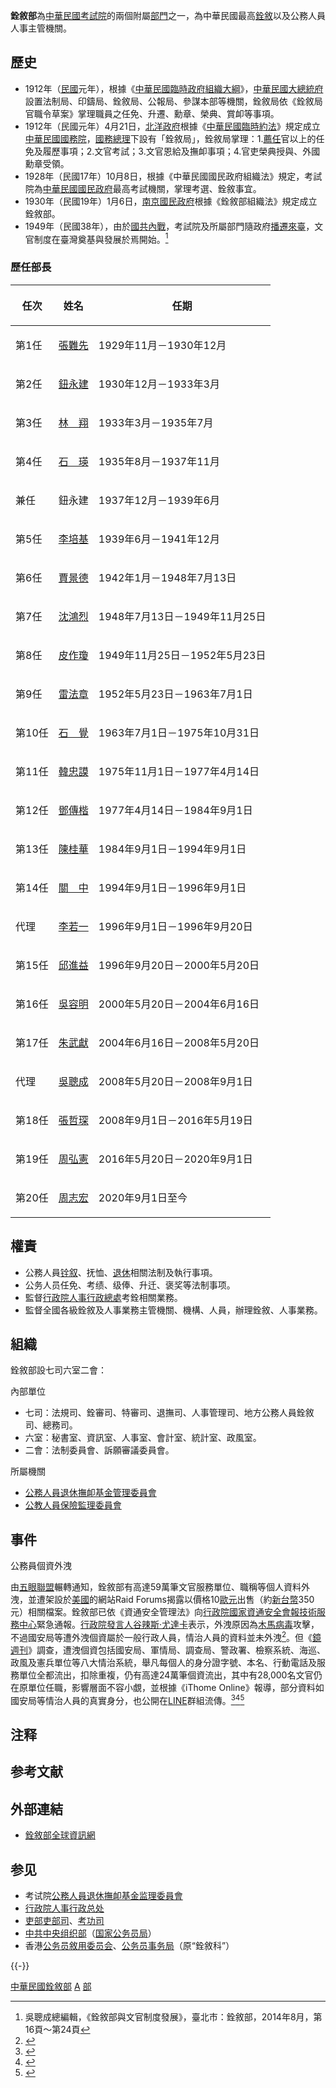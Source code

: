 {{Pathnav|中華民國政府|考試院}}
{{中華民國政府部門基礎資訊
|部門名稱       = 銓敘部
|外文名稱       = Ministry of Civil Service
|外文語言       = 英語
|部門標誌       = ROC Ministry of Civil Service Seal.svg
|代表圖像       = ROC Ministry of Civil Service building.jpg
|代表圖像名稱   = 銓敘部大樓，頂端懸掛[[孔德成|孔德成]]所題「銓敘部」三字。
|所屬國家       = {{ROC}}
|首長職銜       = 部長
|首長姓名       = 周志宏
|副首長職銜     = 政務次長
|副首長姓名     = 朱楠賢
|副首長職銜二   = 常務次長
|副首長二姓名   = 林文燦
|任命者姓名     = [[中華民國總統|總統]]
|成立日期       = 1930年1月6日
|解散日期       = 
|所屬部門       = [[考試院|考試院]]
|內部單位       = 7司、6室、2會
|附屬機關       = 2委員會
|授權法源       = [[s:考試院組織法|考試院組織法]]、[[s:銓敘部組織法|銓敘部組織法]]
|員額任期       = 
|員額           = 
|年度預算額     = 
|地址           = [[臺北市|臺北市]][[文山區|文山區]]試院路1之2號
|網站           = https://www.mocs.gov.tw/
|備註           = 
}}
{{中華民國政治|expanded=考試}}
'''銓敘部'''為[[中華民國|中華民國]][[考試院|考試院]]的兩個附屬[[部|部門]]之一，為中華民國最高[[銓敘|銓敘]]以及公務人員人事主管機關。

== 歷史 ==
*1912年（[[中華民國|民國]]元年），根據《[[中華民國臨時政府組織大綱|中華民國臨時政府組織大綱]]》，[[中華民國大總統府|中華民國大總統府]]設置法制局、印鑄局、銓敘局、公報局、參謀本部等機關，銓敘局依《銓敘局官職令草案》掌理職員之任免、升遷、勳章、榮典、賞卹等事項。
*1912年（民國元年）4月21日，[[北洋政府|北洋政府]]根據《[[中華民國臨時約法|中華民國臨時約法]]》規定成立[[中華民國國務院|中華民國國務院]]，[[中華民國國務總理|國務總理]]下設有「銓敘局」，銓敘局掌理：1.[[薦任|薦任]]官以上的任免及履歷事項；2.文官考試；3.文官恩給及撫卹事項；4.官吏榮典授與、外國勳章受領。
*1928年（民國17年）10月8日，根據《中華民國國民政府組織法》規定，考試院為[[中華民國國民政府|中華民國國民政府]]最高考試機關，掌理考選、銓敘事宜。
*1930年（民國19年）1月6日，[[南京國民政府|南京國民政府]]根據《銓敘部組織法》規定成立銓敘部。
*1949年（民國38年），由於[[國共內戰|國共內戰]]，考試院及所屬部門隨政府[[中華民國政府遷台|播遷來臺]]，文官制度在臺灣奠基與發展於焉開始。<ref name="銓敘部與文官制度發展，第16頁～第24頁">吳聰成總編輯，《銓敘部與文官制度發展》，臺北市：銓敘部，2014年8月，第16頁～第24頁</ref>
=== 歷任部長 ===
{|class="wikitable" style=text-align:center
!任次||姓名||任期
|-
|第1任||[[張難先|張難先]]||1929年11月－1930年12月
|-
|第2任||[[鈕永建|鈕永建]]||1930年12月－1933年3月
|-
|第3任||[[林翔|林　翔]]||1933年3月－1935年7月
|-
|第4任||[[石瑛|石　瑛]]||1935年8月－1937年11月
|-
|兼任||鈕永建||1937年12月－1939年6月
|-
|第5任||[[李培基|李培基]]||1939年6月－1941年12月
|-
|第6任||[[賈景德|賈景德]]||1942年1月－1948年7月13日
|-
|第7任||[[沈鴻烈|沈鴻烈]]||1948年7月13日－1949年11月25日
|-
|第8任||[[皮作瓊|皮作瓊]]||1949年11月25日－1952年5月23日
|-
|第9任||[[雷法章|雷法章]]||1952年5月23日－1963年7月1日
|-
|第10任||[[石覺|石　覺]]||1963年7月1日－1975年10月31日
|-
|第11任||[[韓忠謨|韓忠謨]]||1975年11月1日－1977年4月14日
|-
|第12任||[[鄧傳楷|鄧傳楷]]||1977年4月14日－1984年9月1日
|-
|第13任||[[陳桂華|陳桂華]]||1984年9月1日－1994年9月1日
|-
|第14任||[[關中_(人物)|關　中]]||1994年9月1日－1996年9月1日
|-
|代理||[[李若一|李若一]]||1996年9月1日－1996年9月20日
|-
|第15任||[[邱進益|邱進益]]||1996年9月20日－2000年5月20日
|-
|第16任||[[吳容明|吳容明]]||2000年5月20日－2004年6月16日
|-
|第17任||[[朱武獻|朱武獻]]||2004年6月16日－2008年5月20日
|-
|代理||[[吳聰成|吳聰成]]||2008年5月20日－2008年9月1日
|-
|第18任||[[張哲琛|張哲琛]]||2008年9月1日－2016年5月19日
|-
|第19任||[[周弘憲|周弘憲]]||2016年5月20日－2020年9月1日{{NoteTag|2020年7月，獲總統蔡英文提名並當選為[[考試院副院長|考試院副院長]]。}}
|-
|第20任||[[周志宏_(台灣)|周志宏]]||2020年9月1日至今
|}

==權責==
*公務人員[[铨叙|铨叙]]、抚恤、[[退休|退休]]相關法制及執行事項。
*公务人员任免、考绩、级俸、升迁、褒奖等法制事项。
*監督[[行政院人事行政總處|行政院人事行政總處]]考銓相關業務。
*監督全國各級銓敘及人事業務主管機關、機構、人員，辦理銓敘、人事業務。

==組織==
銓敘部設七司六室二會：
;內部單位
*七司：法規司、銓審司、特審司、退撫司、人事管理司、地方公務人員銓敘司、總務司。
*六室：秘書室、資訊室、人事室、會計室、統計室、政風室。
*二會：法制委員會、訴願審議委員會。

;所屬機關
*[[公務人員退休撫卹基金管理委員會|公務人員退休撫卹基金管理委員會]]
*[[公教人員保險監理委員會|公教人員保險監理委員會]]

==事件==
;公務員個資外洩
由[[五眼聯盟|五眼聯盟]]輾轉通知，銓敘部有高達59萬筆文官服務單位、職稱等個人資料外洩，並遭架設於[[美國|美國]]的網站Raid Forums揭露以價格10[[歐元|歐元]]出售（約[[新台幣|新台幣]]350元）相關檔案。銓敘部已依《資通安全管理法》向[[行政院國家資通安全會報技術服務中心|行政院國家資通安全會報技術服務中心]]緊急通報。[[行政院發言人|行政院發言人]][[谷辣斯·尤達卡|谷辣斯·尤達卡]]表示，外洩原因為[[木馬病毒|木馬病毒]]攻擊，不過國安局等遭外洩個資屬於一般行政人員，情治人員的資料並未外洩<ref>{{cite web|url=https://news.ltn.com.tw/news/politics/breakingnews/2841073|title=8大情治系統個資全都露？政院：僅一般行政人員個資|publisher=自由時報|date=2019-07-03|author=陳鈺馥|accessdate=2019-07-03|archive-date=2021-01-04|archive-url=https://web.archive.org/web/20210104095510/https://news.ltn.com.tw/news/politics/breakingnews/2841073|dead-url=no}}</ref>。但《[[鏡週刊|鏡週刊]]》調查，遭洩個資包括國安局、軍情局、調查局、警政署、檢察系統、海巡、政風及憲兵單位等八大情治系統，舉凡每個人的身分證字號、本名、行動電話及服務單位全都流出，扣除重複，仍有高達24萬筆個資流出，其中有28,000名文官仍在原單位任職，影響層面不容小覷，並根據《iThome Online》報導，部分資料如國安局等情治人員的真實身分，也公開在[[LINE|LINE]]群組流傳。<ref>{{cite web|url=https://www.ettoday.net/news/20190703/1480994.htm|title=銓敘部有內鬼！59萬筆「八大情治個資」外洩　網路賤賣350元|publisher=ETtoday新聞雲|date=2019-07-03|author=鏡週刊|accessdate=2019-07-03|archive-date=2021-01-04|archive-url=https://web.archive.org/web/20210104095516/https://www.ettoday.net/news/20190703/1480994.htm|dead-url=no}}</ref><ref>{{cite web|url=https://news.ltn.com.tw/news/politics/breakingnews/2832562|title=緊急通報！銓敘部驚傳數十萬筆文官個資外洩！|date=2019-06-24|publisher=自由時報|author=黃建華|accessdate=2019-07-03|archive-date=2019-06-27|archive-url=https://web.archive.org/web/20190627072407/https://news.ltn.com.tw/news/politics/breakingnews/2832562|dead-url=no}}</ref><ref>{{cite web|url=https://www.ithome.com.tw/news/131609|title=Line群組狂轉銓敘部外洩國家情治人員個資，有違反個資法疑慮|author=黃彥棻|publisher=電週文化事業|date=2019-07-02|quote=日前銓敘部傳出有59萬筆公務人員個資外洩，影響超過24萬名公務人員，相關單位已經在做後續調查的同時，卻驚傳，坊間有人從將這59萬筆個資中，特別標示出包括國安局等情治人員的真實身分，並公開在Line群組流傳。|accessdate=2019-07-03|archive-date=2021-01-04|archive-url=https://web.archive.org/web/20210104095527/https://www.ithome.com.tw/news/131609|dead-url=no}}</ref>

== 注释 ==
{{NoteFoot}}

==参考文献==
{{Reflist}}

== 外部連結 ==
{{Wikisource category|銓敘部}}
{{Commons category|Ministry of Civil Service}}
* [http://www.mocs.gov.tw/ 銓敘部全球資訊網] {{Wayback|url=http://www.mocs.gov.tw/ |date=20210104095519 }}

== 参见 ==
{{Portal|中華民國}}
* 考试院[[公務人員退休撫卹基金监理委員會|公務人員退休撫卹基金监理委員會]]
* [[行政院人事行政总处|行政院人事行政总处]]
* [[吏部|吏部]][[吏部司|吏部司]]、[[考功司|考功司]]
* [[中共中央组织部|中共中央组织部]]（[[国家公务员局|国家公务员局]]）
* 香港[[公务员敘用委员会|公务员敘用委员会]]、[[公务员事务局|公务员事务局]]（原“銓敘科”）

{{-}}
{{中華民國考試院}}

[[Category:中華民國銓敘部|]]
[[Category:考試院|A]]
[[Category:臺北市文山區的政府機關|部]]